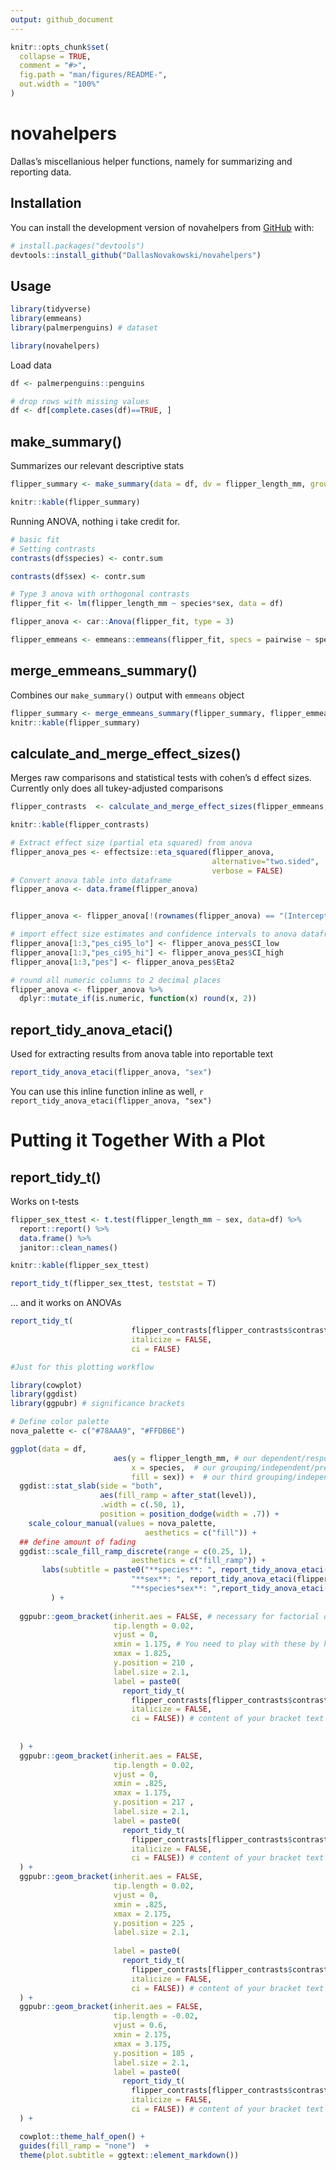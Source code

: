 ```yaml
---
output: github_document
---
```


<!-- README.md is generated from README.Rmd. Please edit that file -->

```r
knitr::opts_chunk$set(
  collapse = TRUE,
  comment = "#>",
  fig.path = "man/figures/README-",
  out.width = "100%"
)
```

# novahelpers

<!-- badges: start -->
<!-- badges: end -->

Dallas's miscellanious helper functions, namely for summarizing and reporting data.

## Installation

You can install the development version of novahelpers from [GitHub](https://github.com/) with:

``` r
# install.packages("devtools")
devtools::install_github("DallasNovakowski/novahelpers")
```

## Usage


```r
library(tidyverse)
library(emmeans)
library(palmerpenguins) # dataset

library(novahelpers)
```

Load data

```r
df <- palmerpenguins::penguins

# drop rows with missing values
df <- df[complete.cases(df)==TRUE, ]
```


## make_summary()

Summarizes our relevant descriptive stats

```r
flipper_summary <- make_summary(data = df, dv = flipper_length_mm, grouping1 = species, grouping2 = sex)

knitr::kable(flipper_summary)
```

Running ANOVA, nothing i take credit for.

```r
# basic fit
# Setting contrasts
contrasts(df$species) <- contr.sum

contrasts(df$sex) <- contr.sum

# Type 3 anova with orthogonal contrasts
flipper_fit <- lm(flipper_length_mm ~ species*sex, data = df)

flipper_anova <- car::Anova(flipper_fit, type = 3)

flipper_emmeans <- emmeans::emmeans(flipper_fit, specs = pairwise ~ species*sex)
```


## merge_emmeans_summary()

Combines our `make_summary()` output with `emmeans` object

```r
flipper_summary <- merge_emmeans_summary(flipper_summary, flipper_emmeans)
knitr::kable(flipper_summary)
```

## calculate_and_merge_effect_sizes()

Merges raw comparisons and statistical tests with cohen's d effect sizes. Currently only does all tukey-adjusted comparisons

```r
flipper_contrasts  <- calculate_and_merge_effect_sizes(flipper_emmeans, flipper_fit)

knitr::kable(flipper_contrasts)
```


```r
# Extract effect size (partial eta squared) from anova
flipper_anova_pes <- effectsize::eta_squared(flipper_anova,
                                             alternative="two.sided",
                                             verbose = FALSE)
# Convert anova table into dataframe
flipper_anova <- data.frame(flipper_anova)


flipper_anova <- flipper_anova[!(rownames(flipper_anova) == "(Intercept)"), ]

# import effect size estimates and confidence intervals to anova dataframe
flipper_anova[1:3,"pes_ci95_lo"] <- flipper_anova_pes$CI_low
flipper_anova[1:3,"pes_ci95_hi"] <- flipper_anova_pes$CI_high
flipper_anova[1:3,"pes"] <- flipper_anova_pes$Eta2

# round all numeric columns to 2 decimal places
flipper_anova <- flipper_anova %>%
  dplyr::mutate_if(is.numeric, function(x) round(x, 2))
```


## report_tidy_anova_etaci()

Used for extracting results from anova table into reportable text

```r
report_tidy_anova_etaci(flipper_anova, "sex")
```

You can use this inline function inline as well, `r report_tidy_anova_etaci(flipper_anova, "sex")`

# Putting it Together With a Plot


## report_tidy_t()

Works on t-tests

```r
flipper_sex_ttest <- t.test(flipper_length_mm ~ sex, data=df) %>%
  report::report() %>%
  data.frame() %>%
  janitor::clean_names()

knitr::kable(flipper_sex_ttest)

report_tidy_t(flipper_sex_ttest, teststat = T)
```



... and it works on ANOVAs

```r
report_tidy_t(
                           flipper_contrasts[flipper_contrasts$contrast =="Adelie female - Adelie male",], 
                           italicize = FALSE, 
                           ci = FALSE)
```




```r
#Just for this plotting workflow

library(cowplot)
library(ggdist)
library(ggpubr) # significance brackets

# Define color palette
nova_palette <- c("#78AAA9", "#FFDB6E")

ggplot(data = df,
                       aes(y = flipper_length_mm, # our dependent/response/outcome variable 
                           x = species,  # our grouping/independent/predictor variable
                           fill = sex)) +  # our third grouping/independent/interaction variable
  ggdist::stat_slab(side = "both",  
                    aes(fill_ramp = after_stat(level)),
                    .width = c(.50, 1),
                    position = position_dodge(width = .7)) +
    scale_colour_manual(values = nova_palette, 
                              aesthetics = c("fill")) +   
  ## define amount of fading
  ggdist::scale_fill_ramp_discrete(range = c(0.25, 1),
                           aesthetics = c("fill_ramp")) + 
       labs(subtitle = paste0("**species**: ", report_tidy_anova_etaci(flipper_anova,"species"), "<br>",
                           "**sex**: ", report_tidy_anova_etaci(flipper_anova,"sex"), "<br>",
                           "**species*sex**: ",report_tidy_anova_etaci(flipper_anova,"species:sex"))
         ) +
  
  ggpubr::geom_bracket(inherit.aes = FALSE, # necessary for factorial design
                       tip.length = 0.02, 
                       vjust = 0,
                       xmin = 1.175, # You need to play with these by hand
                       xmax = 1.825, 
                       y.position = 210 ,
                       label.size = 2.1,
                       label = paste0(
                         report_tidy_t(
                           flipper_contrasts[flipper_contrasts$contrast =="Chinstrap female - Adelie male",], 
                           italicize = FALSE, 
                           ci = FALSE)) # content of your bracket text
                       
                       
  ) +
  ggpubr::geom_bracket(inherit.aes = FALSE, 
                       tip.length = 0.02, 
                       vjust = 0,
                       xmin = .825, 
                       xmax = 1.175, 
                       y.position = 217 ,
                       label.size = 2.1,
                       label = paste0(
                         report_tidy_t(
                           flipper_contrasts[flipper_contrasts$contrast =="Adelie female - Adelie male",], 
                           italicize = FALSE, 
                           ci = FALSE)) # content of your bracket text
  ) +
  ggpubr::geom_bracket(inherit.aes = FALSE, 
                       tip.length = 0.02, 
                       vjust = 0,
                       xmin = .825, 
                       xmax = 2.175, 
                       y.position = 225 ,
                       label.size = 2.1,
                       
                       label = paste0(
                         report_tidy_t(
                           flipper_contrasts[flipper_contrasts$contrast =="Adelie female - Chinstrap male",], 
                           italicize = FALSE, 
                           ci = FALSE)) # content of your bracket text
  ) +
  ggpubr::geom_bracket(inherit.aes = FALSE, 
                       tip.length = -0.02, 
                       vjust = 0.6,
                       xmin = 2.175, 
                       xmax = 3.175, 
                       y.position = 185 ,
                       label.size = 2.1,
                       label = paste0(
                         report_tidy_t(
                           flipper_contrasts[flipper_contrasts$contrast =="Chinstrap male - Gentoo male",], 
                           italicize = FALSE, 
                           ci = FALSE)) # content of your bracket text
  ) +

  cowplot::theme_half_open() +
  guides(fill_ramp = "none")  +
  theme(plot.subtitle = ggtext::element_markdown())
```



